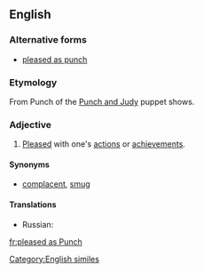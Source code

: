 ==English==

===Alternative forms===
* [[pleased as punch]]

===Etymology===
From Punch of the [[w:Punch and Judy|Punch and Judy]] puppet shows.

===Adjective===
{{en-adj|pos=[[pleased]] [[as]] [[Punch]]|-}}

# {{colloquial}} [[pleased|Pleased]] with one's [[action]]s or [[achievement]]s.

====Synonyms====
* {{sense|pleased with one's actions}} [[complacent]], [[smug]]

====Translations====
{{trans-top|idiom: pleased with one's achievements}}
{{trans-mid}}
* Russian: {{t|ru|сияет как начищенный пятак|sc=Cyrl}}
{{trans-bottom}}

[[Category:English similes]]

[[fr:pleased as Punch]]